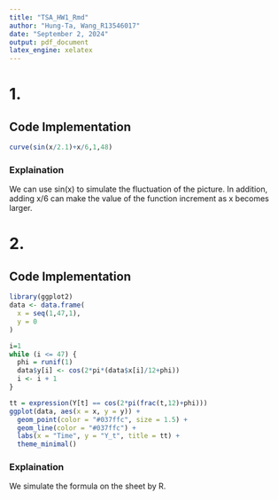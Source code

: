 ```yaml
---
title: "TSA_HW1_Rmd"
author: "Hung-Ta, Wang_R13546017"
date: "September 2, 2024"
output: pdf_document
latex_engine: xelatex
---
```


# 1.

## Code Implementation
```r
curve(sin(x/2.1)+x/6,1,48)
```


### Explaination
We can use sin(x) to simulate the fluctuation of the picture.\newline
In addition, adding x/6 can make the value of the function increment as x becomes larger.

# 2.

## Code Implementation

```r
library(ggplot2)
data <- data.frame(
  x = seq(1,47,1),
  y = 0
)

i=1
while (i <= 47) {
  phi = runif(1)
  data$y[i] <- cos(2*pi*(data$x[i]/12+phi))
  i <- i + 1
}

tt = expression(Y[t] == cos(2*pi(frac(t,12)+phi)))
ggplot(data, aes(x = x, y = y)) +
  geom_point(color = "#037ffc", size = 1.5) + 
  geom_line(color = "#037ffc") +
  labs(x = "Time", y = "Y_t", title = tt) +
  theme_minimal()
```

### Explaination
We simulate the formula on the sheet by R.
